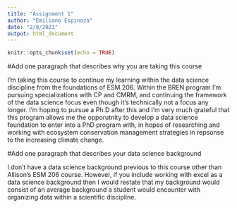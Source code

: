 ```yaml
---
title: "Assignment 1"
author: "Emiliano Espinoza"
date: "2/8/2021"
output: html_document
---
```


```r
knitr::opts_chunk$set(echo = TRUE)
```

#Add one paragraph that describes why you are taking this course

I'm taking this course to continue my learning within the data science discipline from the foundations of ESM 206. Within the BREN program I'm pursuing specializations with CP and CMRM, and continuing the framework of the data science focus even though it's technically not a focus any longer. I'm hoping to pursue a Ph.D after this and I'm very much grateful that this program allows me the opporutnity to develop a data science foundation to enter into a PhD program with, in hopes of researching and working with ecosystem conservation management strategies in repsonse to the increasing climate change. 


#Add one paragraph that describes your data science background

I don't have a data science background previous to this course other than Allison's ESM 206 course. However, if you include working with excel as a data science background then I would restate that my background would consist of an average background a student would encounter with organizing data within a scientific discipline. 